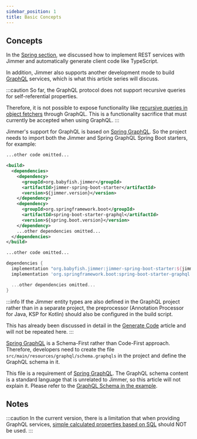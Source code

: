 ```yaml
---
sidebar_position: 1  
title: Basic Concepts
---
```



## Concepts

In the [Spring section](../spring), we discussed how to implement REST services with Jimmer and automatically generate client code like TypeScript. 

In addition, Jimmer also supports another development mode to build [GraphQL](https://graphql.org/) services, which is what this article series will discuss.

:::caution
So far, the GraphQL protocol does not support recursive queries for self-referential properties.

Therefore, it is not possible to expose functionality like [recursive queries in object fetchers](../query/object-fetcher/recursive) through GraphQL. This is a functionality sacrifice that must currently be accepted when using GraphQL.
:::

Jimmer's support for GraphQL is based on [Spring GraphQL](https://spring.io/projects/spring-graphql).
So the project needs to import both the Jimmer and Spring GraphQL Spring Boot starters, for example:

<Tabs groupId="buildTool">
<TabItem value="maven" label="Maven">

```xml title="pom.xml"  
...other code omitted...

<build>
  <dependencies>
    <dependency>
      <groupId>org.babyfish.jimmer</groupId>
      <artifactId>jimmer-spring-boot-starter</artifactId>
      <version>${jimmer.version}</version>
    </dependency>
    <dependency>
      <groupId>org.springframework.boot</groupId>
      <artifactId>spring-boot-starter-graphql</artifactId>
      <version>${spring.boot.version}</version>
    </dependency>
    ...other dependencies omitted...
  </dependencies>
</build>

...other code omitted...
```

</TabItem>
<TabItem value="gradle" label="Gradle">

```groovy title="build.gradle"
dependencies {
  implementation "org.babyfish.jimmer:jimmer-spring-boot-starter:${jimmerVersion}"
  implementation 'org.springframework.boot:spring-boot-starter-graphql'

  ...other dependencies omitted...  
}
```

</TabItem>
</Tabs>

:::info
If the Jimmer entity types are also defined in the GraphQL project rather than in a separate project, the preprocessor (Annotation Processor for Java, KSP for Kotlin) should also be configured in the build script.

This has already been discussed in detail in the [Generate Code](../overview/get-started/generate-code) article and will not be repeated here.
:::

[Spring GraphQL](https://spring.io/projects/spring-graphql) is a Schema-First rather than Code-First approach. 
Therefore, developers need to create the file `src/main/resources/graphql/schema.graphqls` in the project and define the GraphQL schema in it.

This file is a requirement of [Spring GraphQL](https://spring.io/projects/spring-graphql). The GraphQL schema content is a standard language that is unrelated to Jimmer, so this article will not explain it. Please refer to the [GraphQL Schema in the example](https://github.com/babyfish-ct/jimmer/blob/main/example/java/jimmer-sql-graphql/src/main/resources/graphql/schema.graphqls). 

## Notes

:::caution
In the current version, there is a limitation that when providing GraphQL services, [simple calculated properties based on SQL](../mapping/advanced/calculated/formula#based-on-sql) should NOT be used.
:::
